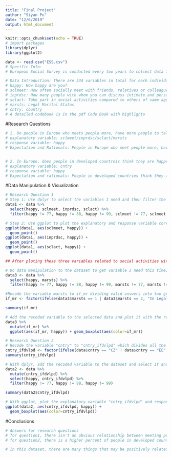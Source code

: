 ```yaml
---
title: "Final Project"
author: "Siyan Pu"
date: "12/6/2019"
output: html_document
---
```


```r
knitr::opts_chunk$set(echo = TRUE)
# import packages
library(dplyr)
library(ggplot2)
```

```r
data <- read.csv("ESS.csv")
# Specific Info: 
# European Social Survey is conducted every two years to collect data from individuals in different European countries on plenty of different fields such as politics, climate, and other social issues. This dataset can be accessed from https://www.kaggle.com/pascalbliem/european-social-survey-ess-8-ed21-201617/version/2#ESS8e02.1_F1.csv

# Data Introduction: There are 534 variables in total for each individual sampled from those European countries. I'll focus on several variables among them to solve my research questions. 
# happy: How happy are you?
# sclmeet: How often socially meet with friends, relatives or colleagues?
# inprdsc: How many people with whom you can discuss intimate and personal matters?
# sclact: Take part in social activities compared to others of same age
# marsts: Legal Marital Status
# cntry: country
# A detailed codebook is in the pdf Code Book with highlights
```

#Research Questions
```r
# 1. Do people in Europe who meets people more, have more people to talk, or take part in more social activities think they are happier? If not, does people in a legal relationship think they are happier?
# explanatory variable: sclmeet/inprdsc/sclact/marsts
# response variable: happy
# Expectation and Rationals: People in Europe who meet people more, have more people to talk, or take part in more social activities countries think they are happier/People in a legal relationship think they are happier. If people have someone to express their sadness and resort to when having difficulties, they'll be less likely to get depressed and are more likely to feel happy overall. Also, if people are in a legal relationship with someone, they are more likely to have more support in their lives than those who aren't and more likely to feel happy.


# 2. In Europe, does people in developed countreis think they are happeir than those in developing countries do? 
# explanatory variable: cntry
# response variable: happy
# Expectation and rationals: People in developed countries think they are happier. People are more likely to be happy when they have enough money to live a good life.
```

#Data Manipulation & Visualization
```r
# Research Question 1
# Step 1: Use dplyr to select the variables I need and then filter the invalid answers out according to the Codebook
data1 <- data %>%
  select(happy, sclmeet, inprdsc, sclact) %>%
  filter(happy != 77, happy != 88, happy != 99, sclmeet != 77, sclmeet != 88, sclmeet != 99, inprdsc != 77, inprdsc != 88, inprdsc != 99, sclact != 7, sclact != 8, sclact != 9)

# Step 2: Use ggplot to plot the explanatory and response variable correspondingly to check the patterns
ggplot(data1, aes(sclmeet, happy)) +
  geom_point()
ggplot(data1, aes(inprdsc, happy)) +
  geom_point()
ggplot(data1, aes(sclact, happy)) +
  geom_point()

## After ploting these three variables related to social activities with respect to variable happy, I found no obvious relationship between them. So I chose another variable marsts which represents marital status and plot it with respect to happy.

# Do data manipulation to the dataset to get variable I need this time; 
data3 <- data %>%
  select(happy, marsts) %>%
  filter(happy != 77, happy != 88, happy != 99, marsts != 77, marsts != 88, marsts != 99, marsts != 66) 

#Recode the variable marsts to if_mr dividing valid answers into two groups: in a legal relationship & not
if_mr <- factor(ifelse(data3$marsts == 1 | data3$marsts == 2, "In Legal Rlsp", "Not in Legal Rlsp"))

summary(if_mr)

# Add the recoded variable to the selected data and plot it with the repsonse variable "happy"
data3 %>%
  mutate(if_mr) %>%
  ggplot(aes(if_mr, happy)) + geom_boxplot(aes(color=if_mr))

# Research Question 2
# Recode the variable "cntry" to "cntry_ifdvlpd" which divides all the european countries into two groups: developed & developing
cntry_ifdvlpd <- factor(ifelse(data$cntry == "CZ" | data$cntry == "EE" | data$cntry == "HU" | data$cntry == "IS" | data$cntry == "LT" | data$cntry == "PL" | data$cntry == "SI" , "Developing Country", "Developed Country"))
summary(cntry_ifdvlpd)

# With dplyr, add the recoded variable to the dataset and select it and response variable "happy", and then filter the invalid answers out.
data2 <- data %>% 
  mutate(cntry_ifdvlpd) %>%
  select(happy, cntry_ifdvlpd) %>%
  filter(happy != 77, happy != 88, happy != 99) 

summary(data2$cntry_ifdvlpd)

# With ggplot, plot the explanatory variable "cntry_ifdvlpd" and response variable "happy" and observe the pattern
ggplot(data2, aes(cntry_ifdvlpd, happy)) +
  geom_boxplot(aes(color=cntry_ifdvlpd))

```

#Conclusions
```r
# Answers for research questions
# for question1, there isn't an obvious relationship between meeting people more, having more people to talk about personal matters, or taking part in more social activities and being happier. But people who are in a legal relationship do have a higher possibility to say they are happy.
# for question2, there is a higher percent of people in developed countries think they are happy than that in developing countries.

# In this dataset, there are many things that may be positively related to variable "happy." Therefore, it's difficult to directly observe the explanatory variables for it. I chose three at first, but failed to see the pattern. So my extra question is, what are the factors as variables in this dataset have positive relationships with response variable "happy"

```



